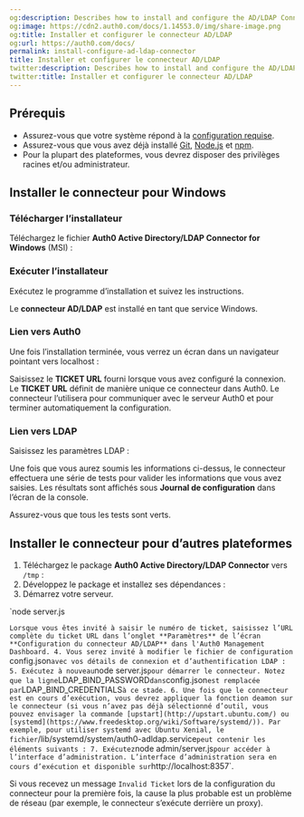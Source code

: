 ```yaml
---
og:description: Describes how to install and configure the AD/LDAP Connector.
og:image: https://cdn2.auth0.com/docs/1.14553.0/img/share-image.png
og:title: Installer et configurer le connecteur AD/LDAP
og:url: https://auth0.com/docs/
permalink: install-configure-ad-ldap-connector
title: Installer et configurer le connecteur AD/LDAP
twitter:description: Describes how to install and configure the AD/LDAP Connector.
twitter:title: Installer et configurer le connecteur AD/LDAP
---
```


## Prérequis

* Assurez-vous que votre système répond à la [configuration requise](/extensions/ad-ldap-connector/ad-ldap-connector-requirements).
* Assurez-vous que vous avez déjà installé [Git](https://git-scm.com/downloads), [Node.js](https://nodejs.org) et [npm](http://blog.npmjs.org/post/85484771375/how-to-install-npm).
* Pour la plupart des plateformes, vous devrez disposer des privilèges racines et/ou administrateur.

## Installer le connecteur pour Windows

### Télécharger l’installateur

Téléchargez le fichier **Auth0 Active Directory/LDAP Connector for Windows** (MSI) :



### Exécuter l’installateur

Exécutez le programme d’installation et suivez les instructions.



Le **connecteur AD/LDAP** est installé en tant que service Windows.



### Lien vers Auth0

Une fois l’installation terminée, vous verrez un écran dans un navigateur pointant vers localhost :



Saisissez le **TICKET URL** fourni lorsque vous avez configuré la connexion. Le **TICKET URL** définit de manière unique ce connecteur dans Auth0. Le connecteur l’utilisera pour communiquer avec le serveur Auth0 et pour terminer automatiquement la configuration.

### Lien vers LDAP

Saisissez les paramètres LDAP :





Une fois que vous aurez soumis les informations ci-dessus, le connecteur effectuera une série de tests pour valider les informations que vous avez saisies. Les résultats sont affichés sous **Journal de configuration** dans l’écran de la console.



Assurez-vous que tous les tests sont verts.



## Installer le connecteur pour d’autres plateformes

1. Téléchargez le package **Auth0 Active Directory/LDAP Connector** vers `/tmp` :
2. Développez le package et installez ses dépendances :
3. Démarrez votre serveur.

`node server.js

`Lorsque vous êtes invité à saisir le numéro de ticket, saisissez l’URL complète du ticket URL dans l’onglet **Paramètres** de l’écran **Configuration du connecteur AD/LDAP** dans l'Auth0 Management Dashboard.
4. Vous serez invité à modifier le fichier de configuration `config.json` avec vos détails de connexion et d’authentification LDAP :
5. Exécutez à nouveau `node server.js` pour démarrer le connecteur. Notez que la ligne `LDAP_BIND_PASSWORD` dans `config.json` est remplacée par `LDAP_BIND_CREDENTIALS` à ce stade.
6. Une fois que le connecteur est en cours d’exécution, vous devrez appliquer la fonction deamon sur le connecteur (si vous n’avez pas déjà sélectionné d’outil, vous pouvez envisager la commande [upstart](http://upstart.ubuntu.com/) ou [systemd](https://www.freedesktop.org/wiki/Software/systemd/)). Par exemple, pour utiliser systemd avec Ubuntu Xenial, le fichier `/lib/systemd/system/auth0-adldap.service` peut contenir les éléments suivants :
7. Exécutez `node admin/server.js` pour accéder à l’interface d’administration. L’interface d’administration sera en cours d’exécution et disponible sur `http://localhost:8357`.

Si vous recevez un message `Invalid Ticket` lors de la configuration du connecteur pour la première fois, la cause la plus probable est un problème de réseau (par exemple, le connecteur s’exécute derrière un proxy).